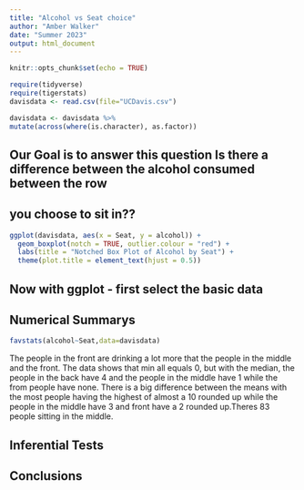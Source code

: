 ```yaml
---
title: "Alcohol vs Seat choice"
author: "Amber Walker"
date: "Summer 2023"
output: html_document
---
```


```r
knitr::opts_chunk$set(echo = TRUE)
```

```r
require(tidyverse)
require(tigerstats)
davisdata <- read.csv(file="UCDavis.csv")
```

```r
davisdata <- davisdata %>%
mutate(across(where(is.character), as.factor))
```


## Our Goal is to answer this question Is there a difference between the alcohol consumed between the row
## you choose to sit in??


```r
ggplot(davisdata, aes(x = Seat, y = alcohol)) +
  geom_boxplot(notch = TRUE, outlier.colour = "red") +
  labs(title = "Notched Box Plot of Alcohol by Seat") +
  theme(plot.title = element_text(hjust = 0.5))
```




## Now with ggplot - first select the basic data

  
  


## Numerical Summarys 

```r
favstats(alcohol~Seat,data=davisdata)
```
The people in the front are drinking a lot more that the people in the middle and the front. The data shows that min all equals 0, but with the median, the people in the back have 4 and the people in the middle have 1 while the from people have none. There is a big difference between the means with the most people having the highest of almost a 10 rounded up while the people in the middle have 3 and front have a 2 rounded up.Theres 83 people sitting in the middle.

## Inferential Tests

## Conclusions


